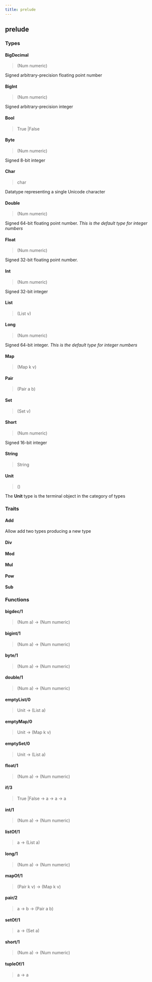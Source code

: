 ```yaml
---
title: prelude
---
```


## prelude


### Types

#### BigDecimal

> (Num numeric<BigDecimal>)

Signed arbitrary-precision floating point number

#### BigInt

> (Num numeric<BigInt>)

Signed arbitrary-precision integer

#### Bool

> True
|False



#### Byte

> (Num numeric<Byte>)

Signed 8-bit integer

#### Char

> char<Char>

Datatype representing a single Unicode character

#### Double

> (Num numeric<Double>)

Signed 64-bit floating point number. *This is the default type for integer numbers*

#### Float

> (Num numeric<Float>)

Signed 32-bit floating point number.

#### Int

> (Num numeric<Int>)

Signed 32-bit integer

#### List

> (List v)



#### Long

> (Num numeric<Long>)

Signed 64-bit integer. *This is the default type for integer numbers*

#### Map

> (Map k v)



#### Pair

> (Pair a b)



#### Set

> (Set v)



#### Short

> (Num numeric<Short>)

Signed 16-bit integer

#### String

> String



#### Unit

> ()

The **Unit** type is the terminal object in the category of types


### Traits

#### Add

Allow add two types producing a new type

#### Div



#### Mod



#### Mul



#### Pow



#### Sub




### Functions

#### bigdec/1

> (Num a) -> (Num numeric<BigDecimal>)



#### bigint/1

> (Num a) -> (Num numeric<BigInt>)



#### byte/1

> (Num a) -> (Num numeric<Byte>)



#### double/1

> (Num a) -> (Num numeric<Double>)



#### emptyList/0

> Unit -> (List a)



#### emptyMap/0

> Unit -> (Map k v)



#### emptySet/0

> Unit -> (List a)



#### float/1

> (Num a) -> (Num numeric<Float>)



#### if/3

> True
|False -> a -> a -> a



#### int/1

> (Num a) -> (Num numeric<Int>)



#### listOf/1

> a -> (List a)



#### long/1

> (Num a) -> (Num numeric<Long>)



#### mapOf/1

> (Pair k v) -> (Map k v)



#### pair/2

> a -> b -> (Pair a b)



#### setOf/1

> a -> (Set a)



#### short/1

> (Num a) -> (Num numeric<Short>)



#### tupleOf/1

> a -> a



